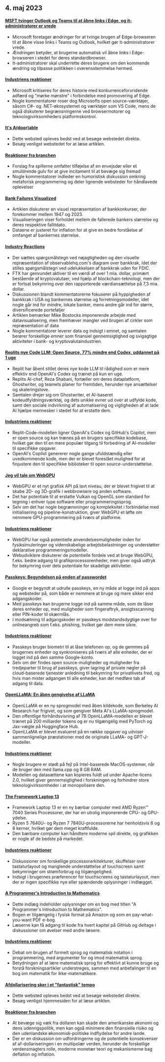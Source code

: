 

<CallToAction />

<Steps>

## 4. maj 2023

#### [MSFT tvinger Outlook og Teams til at åbne links i Edge, og it-administratorer er vrede](https://www.theverge.com/2023/5/3/23709297/microsoft-edge-force-outlook-teams-web-links-open)

- Microsoft foretager ændringer for at tvinge brugen af Edge-browseren til at åbne visse links i Teams og Outlook, hvilket gør it-administratorer vrede.
- Ændringen betyder, at brugerne automatisk vil åbne links i Edge-browseren i stedet for deres standardbrowser.
- It-administratorer skal underrette deres brugere om den kommende ændring og tilpasse politikken i overensstemmelse hermed.

#### [Industriens reaktioner](http://news.ycombinator.com/item?id=35800158)

- Microsoft kritiseres for deres historie med konkurrenceforvridende adfærd og "mørke mønstre" i forbindelse med promovering af Edge.
- Nogle kommentatorer roser dog Microsofts open source-værktøjer, såsom C#- og .NET-økosystemet og værktøjer som VS Code, mens de også diskuterer begrænsningerne ved browsermotorer og teknologivirksomheders platformskontrol.

#### [It's A(door)able](https://ncase.me/door/)

- Dette websted opleves bedst ved at besøge webstedet direkte.
- Besøg venligst webstedet for at læse artiklen.

#### [Reaktioner fra branchen](http://news.ycombinator.com/item?id=35800492)

- Forslag fra spillerne omfatter tilføjelse af en envejsdør eller et smuldrende gulv for at give incitament til at bevæge sig fremad
- Nogle kommentatorer indleder en humoristisk diskussion omkring metaforisk programmering og deler lignende websteder for håndlavede oplevelser

#### [Bank Failures Visualized](https://observablehq.com/@mbostock/bank-failures)

- Artiklen diskuterer en visuel repræsentation af bankkonkurser, der forekommer mellem 1947 og 2023.
- Visualiseringen viser forholdet mellem de fallerede bankers størrelse og deres respektive fallitdato.
- Dataene er justeret for inflation for at give en bedre forståelse af omfanget af bankernes størrelse.

#### [Industry Reactions](http://news.ycombinator.com/item?id=35795975)

- Der sættes spørgsmålstegn ved nøjagtigheden og den visuelle repræsentation af observablehq.com's diagram over bankkrak, idet der stilles spørgsmålstegn ved udelukkelsen af bankkrak uden for FDIC.
- FTX har genvundet aktiver til en værdi af over 1 mia. dollar, primært bestående af kryptovalutaer, ved hjælp af blockchain-teknologi, men der er fortsat bekymring over den rapporterede værdiansættelse på 7,3 mia. dollar.
- Diskussionen blandt kommentatorerne fokuserer på hyppigheden af bankkrak i USA og bankernes størrelse og forretningsmodeller, idet nogle går ind for mindre, lokale banker, mens andre går ind for større, diversificerede porteføljer
- Artiklen bemærker Mike Bostocks imponerende arbejde med datavisualisering, men fremhæver mangler ved brugen af cirkler som repræsentation af data
- Nogle kommentatorer leverer data og indsigt i emnet, og samtalen berører forskellige emner som finansiel gennemsigtighed og svigagtige aktiviteter i bank- og kryptovalutaindustrien.

#### [Replits nye Code LLM: Open Source, 77% mindre end Codex, uddannet på 1 uge](https://www.latent.space/p/reza-shabani#details)

- Replit har åbent stillet deres nye kode LLM til rådighed som er mere effektiv end OpenAI's Codex og trænet på kun en uge.
- Replits AI-chef, Reza Shabani, fortæller om deres dataplatform, Ghostwriter, og teamets planer for fremtiden, herunder nye ansættelser og skaleringslove.
- Samtalen drejer sig om Ghostwriter, et AI-baseret kodeudfyldningsværktøj, og dets unikke evner ud over at udfylde kode, samt den sociale indvirkning af automatisering og vigtigheden af at lade AI hjælpe mennesker i stedet for at erstatte dem.

#### [Industriens reaktioner](http://news.ycombinator.com/item?id=35803435)

- Replit-Code-modellen ligner OpenAI's Codex og GitHub's Copilot, men er open source og kan trænes på en brugers specifikke kodebase, hvilket gør den til en mere populær tilgang til forbedring af AI-modeller til specifikke opgaver.
- OpenAI's Copilot genererer nogle gange ufuldstændig eller uvedkommende kode, men der er blevet foreslået mulighed for at finjustere den til specifikke biblioteker til open source-understøttelse.

#### [Jeg vil tale om WebGPU](https://cohost.org/mcc/post/1406157-i-want-to-talk-about-webgpu)

- WebGPU er et nyt grafisk API på lavt niveau, der er blevet frigivet til at skabe 2D- og 3D-grafik i webbrowsere og anden software.
- Det har potentiale til at erstatte Vulkan og OpenGL som standard for tegning i enhver type software eller programmeringssprog.
- Selv om det har nogle begrænsninger og kompleksitet i forbindelse med initialisering og pipeline-konstruktion, giver WebGPU et løfte om nemmere GPU-programmering på tværs af platforme.

#### [Industriens reaktioner](http://news.ycombinator.com/item?id=35800988)

- WebGPU har også potentielle anvendelsesmuligheder inden for fysiksimuleringer og videnskabelige arbejdsbelastninger og understøtter deklarative programmeringsmodeller.
- Webudviklere diskuterer de potentielle fordele ved at bruge WebGPU, f.eks. bedre adgang til grafikprocessorenheder, men giver også udtryk for bekymring over dets potentiale for skadelige aktiviteter.

#### [Passkeys: Begyndelsen på enden af passwordet](https://blog.google/technology/safety-security/the-beginning-of-the-end-of-the-password/)

- Google er begyndt at udrulle passkeys, en ny måde at logge ind på apps og websteder på, som både er nemmere at bruge og mere sikker end adgangskoder.
- Med passkeys kan brugerne logge ind på samme måde, som de låser deres enheder op, med muligheder som fingeraftryk, ansigtsscanning eller PIN-koder til skærmlås.
- I modsætning til adgangskoder er passkeys modstandsdygtige over for onlineangreb som f.eks. phishing, hvilket gør dem mere sikre.

#### [Industriens reaktioner](http://news.ycombinator.com/item?id=35801392)

- Passkeys bruger biometri til at låse telefonen op, og de gemmes på brugernes enheder og synkroniseres på tværs af alle enheder, der er logget ind på den samme Google-konto.
- Selv om der findes open source-muligheder og muligheder fra tredjeparter til brug af passkeys, giver lagring af private nøgler på cloud-baserede tjenester anledning til bekymring for privatlivets fred, og hvis man mister adgangen til alle enheder, kan det medføre tab af adgang til data.

#### [OpenLLaMA: En åben gengivelse af LLaMA](https://github.com/openlm-research/open_llama)

- OpenLLaMA er en ny sprogmodel med åben kildekode, som Berkeley AI Research har frigivet, og som gengiver Meta AI's LLaMA-sprogmodel.
- Den offentlige forhåndsvisning af 7B OpenLLaMA-modellen er blevet trænet på 200 milliarder tokens og er nu tilgængelig med PyTorch og Jax-vægte på Huggingface Hub.
- OpenLLaMA er blevet evalueret på en række opgaver og udviser sammenlignelige præstationer med de originale LLaMA- og GPT-J-modeller.

#### [Industriens reaktioner](http://news.ycombinator.com/item?id=35798888)

- Nogle brugere er stødt på fejl på Intel-baserede MacOS-systemer, når de bruger den med llama.cpp og 8 GB RAM.
- Modellen og datasættene kan kopieres fuldt ud under Apache-licens 2.0, hvilket giver gennemsigtighed i forskningen og forhindrer store teknologivirksomheder i at monopolisere den.

#### [The Framework Laptop 13](https://frame.work/blog/announcing-the-framework-laptop-13-powered-by-amd-ryzen)

- Framework Laptop 13 er en ny bærbar computer med AMD Ryzen™ 7040 Series Processorer, der har en utrolig imponerende CPU- og GPU-ydelse.
- Ryzen 5 7640U- og Ryzen 7 7840U-processorerne har henholdsvis 6 og 8 kerner, hvilket gør dem meget kraftfulde.
- Den bærbare computer kan håndtere moderne spil direkte, og grafikken er nogle af de bedste på markedet.

#### [Industriens reaktioner](http://news.ycombinator.com/item?id=35802210)

- Diskussioner om forskellige processorarkitekturer, skuffelser over tastaturlayout og manglende understøttelse af touchscreen samt bekymringer om strømforbrug og tilgængelighed.
- Indsigt i brugernes præferencer for touchscreens og tastaturlayout, men der er ingen specifikke nye eller spændende oplysninger i indlægget.

#### [A Programmer's Introduction to Mathematics](https://pimbook.org)

- Dette indlæg indeholder oplysninger om en bog med titlen "A Programmer's Introduction to Mathematics".
- Bogen er tilgængelig i fysisk format på Amazon og som en pay-what-you-want PDF e-bog.
- Læserne kan få adgang til kode fra hvert kapitel på GitHub og deltage i diskussioner om øvelser med andre læsere.

#### [Industriens reaktioner](http://news.ycombinator.com/item?id=35800136)

- Debat om brugen af formelt sprog og matematisk notation i programmering, med argumenter for og imod matematisk sprog.
- Betydningen af at lære matematisk sprog for effektivt at kunne bruge og forstå forskningsartikler understreges, sammen med anbefalinger til en bog om matematik for ikke-matematikere.

#### [Afdollarisering sker i et "fantastisk" tempo](https://www.bloomberg.com/news/articles/2023-04-18/de-dollarization-is-happening-at-a-stunning-pace-jen-says)

- Dette websted opleves bedst ved at besøge webstedet direkte.
- Besøg venligst hjemmesiden for at læse artiklen.

#### [Reaktioner fra branchen](http://news.ycombinator.com/item?id=35796915)

- At bevæge sig væk fra dollaren kan skade den amerikanske økonomi og dens udenrigspolitik, men kan også minimere den finansielle risiko og den udenlandske økonomisk-politiske indflydelse for andre lande.
- Der er en diskussion om udfordringerne og de potentielle konsekvenser af af-dollariseringen i en multipolær verden, herunder de forskellige verdensmagters rolle, moderne monetær teori og mekanismerne bag deflation og inflation.

</Steps>
